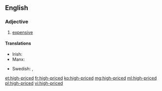 ==English==

===Adjective===
{{en-adj|head=[[high]]-[[price]]d|higher-priced|sup=highest-priced}}

# [[expensive]]

====Translations====
{{trans-top}}
* Irish: {{t|ga|mórluachach}}
* Manx: {{t|gv|ard-leaghoil}}
{{trans-mid}}
* Swedish: {{t+|sv|dyr}}, {{t+|sv|kostsam}}
{{trans-bottom}}

[[et:high-priced]]
[[fr:high-priced]]
[[ko:high-priced]]
[[mg:high-priced]]
[[ml:high-priced]]
[[pl:high-priced]]
[[vi:high-priced]]